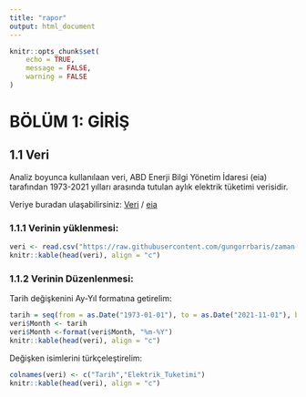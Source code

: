 ---
title: "rapor"
output: html_document
---

```{r setup, include=FALSE}
knitr::opts_chunk$set(
	echo = TRUE,
	message = FALSE,
	warning = FALSE
)
```



# BÖLÜM 1: GİRİŞ

## 1.1 Veri

Analiz boyunca kullanılaan veri, ABD Enerji Bilgi Yönetim İdaresi (eia) tarafından 1973-2021 yılları arasında tutulan aylık elektrik tüketimi verisidir.

Veriye buradan ulaşabilirsiniz: [Veri](https://www.eia.gov/totalenergy/data/browser/xls.php?tbl=T07.06&freq=m)     /            [eia](https://www.eia.gov/totalenergy/data/monthly/)

### 1.1.1 Verinin yüklenmesi:
```{r}
veri <- read.csv("https://raw.githubusercontent.com/gungorrbaris/zaman-serisi-analizi-R/main/data/Table_7.6_Electricity_End_Use.csv")
knitr::kable(head(veri), align = "c")
```


### 1.1.2 Verinin Düzenlenmesi:

Tarih değişkenini Ay-Yıl formatına getirelim:
```{r}
tarih = seq(from = as.Date("1973-01-01"), to = as.Date("2021-11-01"), by = 'month')
veri$Month <- tarih
veri$Month <-format(veri$Month, "%m-%Y")
knitr::kable(head(veri), align = "c")
```


Değişken isimlerini türkçeleştirelim:
```{r}
colnames(veri) <- c("Tarih","Elektrik_Tuketimi")
knitr::kable(head(veri), align = "c")
```




